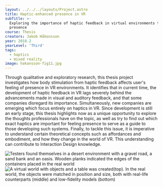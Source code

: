 ---
layout: ../../../layouts/Project.astro
title: Haptic-enhanced presence in VR
subTitle: >-
  Exploring the importance of haptic feedback in virtual environments to achieve
  presence
course: Thesis
creators: Jakob Håkonsson
year: 2018.2
yearLevel: 'Third'
tags:
  - haptics
  - mixed reality
image: hakansson-fig11.jpg
---

Through qualitative and exploratory research, this thesis project investigates how body stimulation from haptic feedback affects user's feeling of presence in VR environments. It identifies that in current time, the development of haptic feedback in VR lags severely behind the advancements made in visual and auditory feedback, and that some companies disregard its importance. Simultaneously, new companies are emerging which focus entirely on haptics in VR. Since development is still an early stage, this thesis highlights now as a unique opportunity to explore the thoughts professionals have on the topic, as well as try to find out which exact haptics are important for feeling presence to serve as a guide to those developing such systems. Finally, to tackle this issue, it is imperative to understand certain theoretical concepts such as affordances and embodiment, and how they change in the world of VR. This understanding can contribute to Interaction Design knowledge.

<ImageSet>

![](hakansson-fig10.jpg 'Testers found themselves in a desert environment with a gravel road, a sand bank and an oasis. Wooden planks indicated the edges of the containers placed in the real world')
![](hakansson-fig8.jpg 'A virtual world with objects and a table was created(top). In the real world, the objects were matched in position and size, both with real-life counterparts (middle) and low-fidelity models (bottom)')

</ImageSet>
